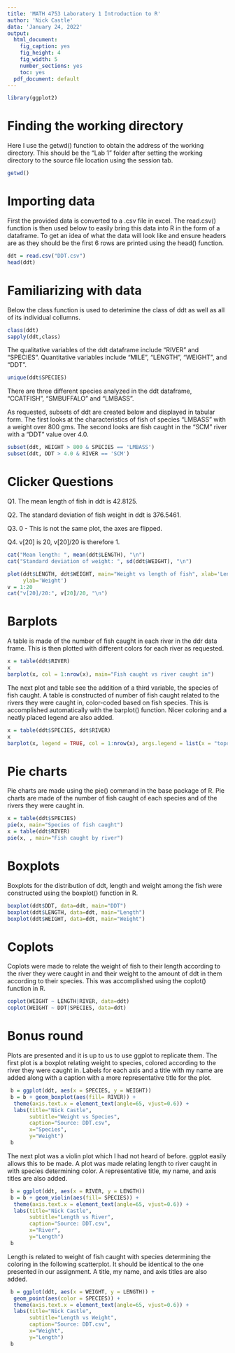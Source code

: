 ```yaml
---
title: 'MATH 4753 Laboratory 1 Introduction to R'
author: 'Nick Castle'
data: 'January 24, 2022'
output:
  html_document:
    fig_caption: yes
    fig_height: 4
    fig_width: 5
    number_sections: yes
    toc: yes
  pdf_document: default
---
```


```r
library(ggplot2)
```



# Finding the working directory
Here I use the getwd() function to obtain the address of the working directory. This should be the "Lab 1" folder after setting the working directory to the source file location using the session tab.

```r
getwd()
```

# Importing data
First the provided data is converted to a .csv file in excel. The read.csv() function is then used below to easily bring this data into R in the form of a dataframe. To get an idea of what the data will look like and ensure headers are as they should be the first 6 rows are printed using the head() function.

```r
ddt = read.csv("DDT.csv")
head(ddt)
```



# Familiarizing with data

Below the class function is used to deterimine the class of ddt as well as all of its individual collumns.

```r
class(ddt)
sapply(ddt,class)
```
The qualitative variables of the ddt dataframe include "RIVER" and "SPECIES". Quantitative variables include "MILE", "LENGTH", "WEIGHT", and "DDT".

```r
unique(ddt$SPECIES)
```
There are three different species analyzed in the ddt dataframe, "CCATFISH", "SMBUFFALO" and "LMBASS".

As requested, subsets of ddt are created below and displayed in tabular form. The first looks at the characteristics of fish of species "LMBASS" with a weight over 800 gms. The second looks are fish caught in the "SCM" river with a "DDT" value over 4.0. 

```r
subset(ddt, WEIGHT > 800 & SPECIES == 'LMBASS')
subset(ddt, DDT > 4.0 & RIVER == 'SCM')
```
# Clicker Questions

Q1. The mean length of fish in ddt is 42.8125.

Q2. The standard deviation of fish weight in ddt is 376.5461.

Q3. 0 - This is not the same plot, the axes are flipped.

Q4. v[20] is 20, v[20]/20 is therefore 1.

```r
cat("Mean length: ", mean(ddt$LENGTH), "\n")
cat("Standard deviation of weight: ", sd(ddt$WEIGHT), "\n")

plot(ddt$LENGTH, ddt$WEIGHT, main="Weight vs length of fish", xlab='Length',
     ylab='Weight')
v = 1:20
cat("v[20]/20:", v[20]/20, "\n")
```
# Barplots
A table is made of the number of fish caught in each river in the ddr data frame. This is then plotted with different colors for each river as requested.

```r
x = table(ddt$RIVER)
x
barplot(x, col = 1:nrow(x), main="Fish caught vs river caught in")
```

The next plot and table see the addition of a third variable, the species of fish caught. A table is constructed of number of fish caught related to the rivers they were caught in, color-coded based on fish species. This is accomplished automatically with the barplot() function. Nicer coloring and a neatly placed legend are also added.
```r
x = table(ddt$SPECIES, ddt$RIVER)
x
barplot(x, legend = TRUE, col = 1:nrow(x), args.legend = list(x = "topright", inset = (c(.35,0))))
```

# Pie charts
Pie charts are made using the pie() command in the base package of R. Pie charts are made of the number of fish caught of each species and of the rivers they were caught in.
```r
x = table(ddt$SPECIES)
pie(x, main="Species of fish caught")
x = table(ddt$RIVER)
pie(x, , main="Fish caught by river")
```

# Boxplots
Boxplots for the distribution of ddt, length and weight among the fish were constructed using the boxplot() function in R.

```r
boxplot(ddt$DDT, data=ddt, main="DDT")
boxplot(ddt$LENGTH, data=ddt, main="Length")
boxplot(ddt$WEIGHT, data=ddt, main="Weight")
```


# Coplots
Coplots were made to relate the weight of fish to their length according to the river they were caught in and their weight to the amount of ddt in them according to their species. This was accomplished using the coplot() function in R.

```r
coplot(WEIGHT ~ LENGTH|RIVER, data=ddt)
coplot(WEIGHT ~ DDT|SPECIES, data=ddt)
```

# Bonus round
Plots are presented and it is up to us to use ggplot to replicate them. The first plot is a boxplot relating weight to species, colored according to the river they were caught in. Labels for each axis and a title with my name are added along with a caption with a more representative title for the plot.
```r
 b = ggplot(ddt, aes(x = SPECIES, y = WEIGHT))
 b = b + geom_boxplot(aes(fill= RIVER)) + 
  theme(axis.text.x = element_text(angle=65, vjust=0.6)) + 
  labs(title="Nick Castle", 
       subtitle="Weight vs Species",
       caption="Source: DDT.csv",
       x="Species",
       y="Weight")
 b
```

The next plot was a violin plot which I had not heard of before. ggplot easily allows this to be made. A plot was made relating length to river caught in with species determining color. A representative title, my name, and axis titles are also added.

```r
 b = ggplot(ddt, aes(x = RIVER, y = LENGTH))
 b = b + geom_violin(aes(fill= SPECIES)) + 
  theme(axis.text.x = element_text(angle=65, vjust=0.6)) + 
  labs(title="Nick Castle", 
       subtitle="Length vs River",
       caption="Source: DDT.csv",
       x="River",
       y="Length")
 b
```
Length is related to weight of fish caught with species determining the coloring in the following scatterplot. It should be identical to the one presented in our assignment. A title, my name, and axis titles are also added.

```r
 b = ggplot(ddt, aes(x = WEIGHT, y = LENGTH)) + 
  geom_point(aes(color = SPECIES)) + 
  theme(axis.text.x = element_text(angle=65, vjust=0.6)) + 
  labs(title="Nick Castle", 
       subtitle="Length vs Weight",
       caption="Source: DDT.csv",
       x="Weight",
       y="Length")
 b
```

